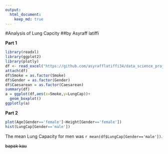 ```yaml
---
output: 
  html_document:
    keep_md: true
---
```

#Analysis of Lung Capcity
##by Asyraff latiffi
  
  
**Part 1**
```r
library(readxl)
library(ggplot2)
library(plotly)
df <- read_excel("https://github.com/asyrafflatiffi34/data_science_projects/blob/master/LungCapData.xls")
attach(df)
df$Smoke = as.factor(Smoke)
df$Gender = as.factor(Gender)
df$Caesarean = as.factor(Caesarean)
summary(df)
a = ggplot(df,aes(x=Smoke,y=LungCap))+
  geom_boxplot()
ggplotly(a)
```

**Part 2**
```r
plot(Age[Gender=='female']~Height[Gender=='female'])
hist(LungCap[Gender=='male'])
```

The mean Lung Capacity for men was `r mean(df$LungCap[Gender=='male'])`.

~~bapak kau~~
